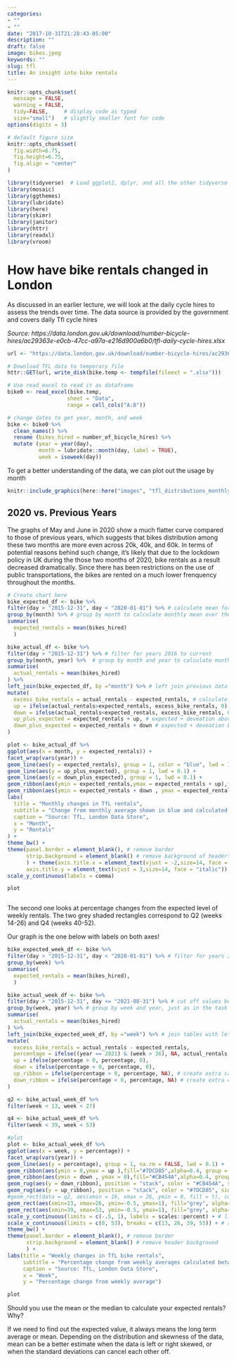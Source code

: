 ```yaml
---
categories:
- ""
- ""
date: "2017-10-31T21:28:43-05:00"
description: ""
draft: false
image: bikes.jpeg
keywords: ""
slug: tfl
title: An insight into bike rentals
---
```


```r
knitr::opts_chunk$set(
  message = FALSE, 
  warning = FALSE, 
  tidy=FALSE,     # display code as typed
  size="small")   # slightly smaller font for code
options(digits = 3)

# default figure size
knitr::opts_chunk$set(
  fig.width=6.75, 
  fig.height=6.75,
  fig.align = "center"
)
```


```r
library(tidyverse)  # Load ggplot2, dplyr, and all the other tidyverse packages
library(mosaic)
library(ggthemes)
library(lubridate)
library(here)
library(skimr)
library(janitor)
library(httr)
library(readxl)
library(vroom)
```

# How have bike rentals changed in London

As discussed in an earlier lecture, we will look at the daily cycle hires to assess the trends over time. The data source is provided by the government and covers daily Tfl cycle hires

*Source: https://data.london.gov.uk/download/number-bicycle-hires/ac29363e-e0cb-47cc-a97a-e216d900a6b0/tfl-daily-cycle-hires.xlsx*

```r
url <- "https://data.london.gov.uk/download/number-bicycle-hires/ac29363e-e0cb-47cc-a97a-e216d900a6b0/tfl-daily-cycle-hires.xlsx"

# Download TFL data to temporary file
httr::GET(url, write_disk(bike.temp <- tempfile(fileext = ".xlsx")))

# Use read_excel to read it as dataframe
bike0 <- read_excel(bike.temp,
                   sheet = "Data",
                   range = cell_cols("A:B"))

# change dates to get year, month, and week
bike <- bike0 %>% 
  clean_names() %>% 
  rename (bikes_hired = number_of_bicycle_hires) %>% 
  mutate (year = year(day),
          month = lubridate::month(day, label = TRUE),
          week = isoweek(day))
```

To get a better understanding of the data, we can plot out the usage by month 

```r
knitr::include_graphics(here::here("images", "tfl_distributions_monthly.png"), error = FALSE)
```

## 2020 vs. Previous Years

The graphs of May and June in 2020 show a much flatter curve compared to those of previous years, which suggests that bikes distribution among these two months are more even across 20k, 40k, and 60k. In terms of potential reasons behind such change, it's likely that due to the lockdown policy in UK during the those two months of 2020, bike rentals as a result decreased dramatically. Since there has been restrictions on the use of public transportations, the bikes are rented on a much lower frenquency throughout the months.


```r
# Create chart here
bike_expected_df <- bike %>% 
filter(day > "2015-12-31", day < "2020-01-01") %>% # calculate mean for 2016-2019 as stated in the chart
group_by(month) %>% # group by month to calculate monthly mean over the years 2016-2019
summarise(
  expected_rentals = mean(bikes_hired)
  )

bike_actual_df <- bike %>% 
filter(day > "2015-12-31") %>% # filter for years 2016 to current
group_by(month, year) %>%  # group by month and year to calculate monthly mean per year
summarise(
  actual_rentals = mean(bikes_hired)
) %>% 
left_join(bike_expected_df, by ="month") %>% # left join previous data frame with expected rentals to the new df with actuals
mutate(
  excess_bike_rentals = actual_rentals - expected_rentals, # calculate excess rentals over mean
  up = ifelse(actual_rentals>expected_rentals, excess_bike_rentals, 0), # filter deviations above mean
  down = ifelse(actual_rentals<expected_rentals, excess_bike_rentals, 0), # filter devations below mean
  up_plus_expected = expected_rentals + up, # expected + deveation above mean to create chart
  down_plus_expected = expected_rentals + down # expected + deveation below mean to create chart
) 

plot <- bike_actual_df %>% 
ggplot(aes(x = month, y = expected_rentals)) +
facet_wrap(vars(year)) +
geom_line(aes(y = expected_rentals), group = 1, color = "blue", lwd = 1.1) +
geom_line(aes(y = up_plus_expected), group = 1, lwd = 0.1) +
geom_line(aes(y = down_plus_expected), group = 1, lwd = 0.1) +
geom_ribbon(aes(ymin = expected_rentals,ymax = expected_rentals + up),fill="#7DCD85",alpha=0.4, group = 1) +
geom_ribbon(aes(ymin = expected_rentals + down , ymax = expected_rentals),fill="#CB454A",alpha=0.4, group = 1) +
labs(
  title = "Monthly changes in TfL rentals",
  subtitle = "Change from monthly average shown in blue and calculated between 2016-2019",
  caption = "Source: TfL, London Data Store",
  x = "Month",
  y = "Rentals"
) +
theme_bw() +
theme(panel.border = element_blank(), # remove border
      strip.background = element_blank() # remove background of headers
      ) + theme(axis.title.x = element_text(vjust = -2,size=14, face = "italic"), #adjust axis 
      axis.title.y = element_text(vjust = 3,size=14, face = "italic")) + 
scale_y_continuous(labels = comma)

plot



```

The second one looks at percentage changes from the expected level of weekly rentals. The two grey shaded rectangles correspond to Q2 (weeks 14-26) and Q4 (weeks 40-52).


Our graph is the one below with labels on both axes!

```r
bike_expected_week_df <- bike %>% 
filter(day > "2015-12-31", day < "2020-01-01") %>% # filter for years 2016-2019 to calcualte average
group_by(week) %>% 
summarise(
  expected_rentals = mean(bikes_hired),
  )

bike_actual_week_df <- bike %>% 
filter(day > "2015-12-31", day <= "2021-08-31") %>% # cut off values beyond August 2021
group_by(week, year) %>% # group by week and year, just as in the task before
summarise(
  actual_rentals = mean(bikes_hired)
) %>% 
left_join(bike_expected_week_df, by ="week") %>% # join tables with left_join (see above)
mutate(
  excess_bike_rentals = actual_rentals - expected_rentals,
  percentage = ifelse((year == 2021) & (week > 36), NA, actual_rentals / expected_rentals -1),
  up = ifelse(percentage > 0, percentage, 0),
  down = ifelse(percentage < 0, percentage, 0),
  up_ribbon = ifelse(percentage > 0, percentage, NA), # create extra calculation for ribbons with NA for geom_rug
  down_ribbon = ifelse(percentage < 0, percentage, NA) # create extra calculation for ribbons with NA for geom_rug
) 

q2 <- bike_actual_week_df %>% 
filter(week < 13, week < 27)

q4 <- bike_actual_week_df %>% 
filter(week < 39, week < 53)

#plot
plot <- bike_actual_week_df %>% 
ggplot(aes(x = week, y = percentage)) +
facet_wrap(vars(year)) +
geom_line(aes(y = percentage), group = 1, na.rm = FALSE, lwd = 0.1) +
geom_ribbon(aes(ymin = 0,ymax = up ),fill="#7DCD85",alpha=0.4, group = 1) +
geom_ribbon(aes(ymin = down , ymax = 0),fill="#CB454A",alpha=0.4, group = 1) +
geom_rug(aes(y = down_ribbon), position = "stack", color = "#CB454A", sides = "b", na.rm = TRUE, show.legend = NA) + # use position "stack" to make the tick intervals equal
geom_rug(aes(y = up_ribbon), position = "stack", color = "#7DCD85", sides = "b", na.rm = TRUE, show.legend = NA) + # use position "stack" to make the tick intervals equal
#geom_rect(data = q2, aes(xmin = 16, xmax = 26, ymin = 0, fill = t), color = "grey") +
geom_rect(aes(xmin=13, xmax=26, ymin=-0.5, ymax=1), fill="grey", alpha=.01) + # add grey tiles
geom_rect(aes(xmin=39, xmax=53, ymin=-0.5, ymax=1), fill="grey", alpha=.01) + # add grey tiles
scale_y_continuous(limits = c(-.5, 1), labels = scales::percent) + # limit scale according to provided image
scale_x_continuous(limits = c(0, 53), breaks = c(13, 26, 39, 53)) + # adjust breaks to fit example
theme_bw() +
theme(panel.border = element_blank(), # remove border
      strip.background = element_blank() # remove header background
      ) +
labs(title = "Weekly changes in TfL bike rentals",
     subtitle = "Percentage change from weekly averages calculated between 2016-2019",
     caption = "Source: TfL, London Data Store",
     x = "Week",
     y = "Percentage change from weekly average")

plot


```


Should you use the mean or the median to calculate your expected rentals? Why?

If we need to find out the expected value, it always means the long term average or mean. Depending on the distribution and skewness of the data, mean can be a better estimate when the data is left or right skewed, or when the standard deviations can cancel each other off.